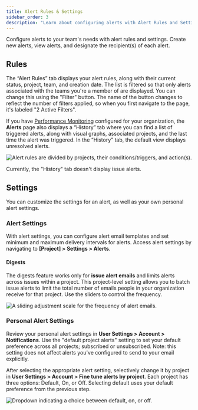 ```yaml
---
title: Alert Rules & Settings
sidebar_order: 3
description: "Learn about configuring alerts with Alert Rules and Settings."
---
```


Configure alerts to your team's needs with alert rules and settings. Create new alerts, view alerts, and designate the recipient(s) of each alert.

## Rules

The “Alert Rules” tab displays your alert rules, along with their current status, project, team, and creation date. The list is filtered so that only alerts associated with the teams you're a member of are displayed. You can change this using the "Filter" button. The name of the button changes to reflect the number of filters applied, so when you first navigate to the page, it's labeled "2 Active Filters".

If you have [Performance Monitoring](/product/performance/) configured for your organization, the **Alerts** page also displays a “History” tab where you can find a list of triggered alerts, along with visual graphs, associated projects, and the last time the alert was triggered. In the “History” tab, the default view displays unresolved alerts.

![Alert rules are divided by projects, their conditions/triggers, and action(s).](alert-list.png)

<Note>

Currently, the "History" tab doesn't display issue alerts.

</Note>

## Settings

You can customize the settings for an alert, as well as your own personal alert settings.

### Alert Settings

With alert settings, you can configure alert email templates and set minimum and maximum delivery intervals for alerts. Access alert settings by navigating to **[Project] > Settings > Alerts**.

#### Digests

The digests feature works only for **issue alert emails** and limits alerts across issues within a project. This project-level setting allows you to batch issue alerts to limit the total number of emails people in your organization receive for that project. Use the sliders to control the frequency.

![A sliding adjustment scale for the frequency of alert emails.](alert_digest.png)

### Personal Alert Settings

Review your personal alert settings in **User Settings > Account > Notifications**. Use the "default project alerts" setting to set your default preference across all projects; subscribed or unsubscribed. Note: this setting does not affect alerts you've configured to send to your email explicitly.

After selecting the appropriate alert setting, selectively change it by project in **User Settings > Account > Fine tune alerts by project**. Each project has three options: Default, On, or Off. Selecting default uses your default preference from the previous step.

![Dropdown indicating a choice between default, on, or off.](specific_project_alert.png)
